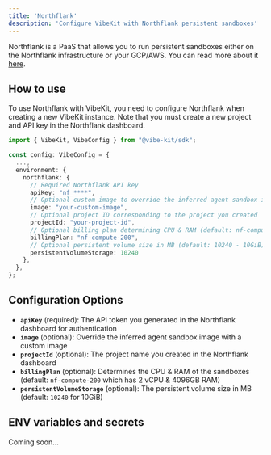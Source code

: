 ```yaml
---
title: 'Northflank'
description: 'Configure VibeKit with Northflank persistent sandboxes'
---
```


Northflank is a PaaS that allows you to run persistent sandboxes either on the Northflank infrastructure or your GCP/AWS. You can read more about it [here](https://northflank.com).

## How to use

To use Northflank with VibeKit, you need to configure Northflank when creating a new VibeKit instance. Note that you must create a new project and API key in the Northflank dashboard.

```typescript
import { VibeKit, VibeConfig } from "@vibe-kit/sdk";

const config: VibeConfig = {
  ...,
  environment: {
    northflank: {
      // Required Northflank API key
      apiKey: "nf_****",
      // Optional custom image to override the inferred agent sandbox image
      image: "your-custom-image",
      // Optional project ID corresponding to the project you created
      projectId: "your-project-id",
      // Optional billing plan determining CPU & RAM (default: nf-compute-200 - 2 vCPU & 4096GB RAM)
      billingPlan: "nf-compute-200",
      // Optional persistent volume size in MB (default: 10240 - 10GiB)
      persistentVolumeStorage: 10240
    },
  },
};
```

## Configuration Options

- **`apiKey`** (required): The API token you generated in the Northflank dashboard for authentication
- **`image`** (optional): Override the inferred agent sandbox image with a custom image
- **`projectId`** (optional): The project name you created in the Northflank dashboard
- **`billingPlan`** (optional): Determines the CPU & RAM of the sandboxes (default: `nf-compute-200` which has 2 vCPU & 4096GB RAM)
- **`persistentVolumeStorage`** (optional): The persistent volume size in MB (default: `10240` for 10GiB)

## ENV variables and secrets

Coming soon...